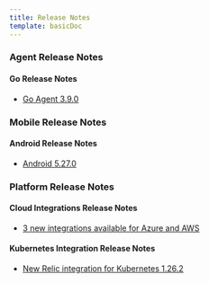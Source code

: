 ```yaml
---
title: Release Notes
template: basicDoc
---
```




### Agent Release Notes



#### Go Release Notes

* [Go Agent 3.9.0](/release-notes/agent-release-notes/go-release-notes/go-agent-390)

### Mobile Release Notes



#### Android Release Notes

* [Android 5.27.0](/release-notes/mobile-release-notes/android-release-notes/android-5270)

### Platform Release Notes



#### Cloud Integrations Release Notes

* [3 new integrations available for Azure and AWS](/release-notes/platform-release-notes/cloud-integrations-release-notes/3-new-integrations-available-azure-aws)

#### Kubernetes Integration Release Notes

* [New Relic integration for Kubernetes 1.26.2](/release-notes/platform-release-notes/kubernetes-integration-release-notes/new-relic-integration-kubernetes-1262)